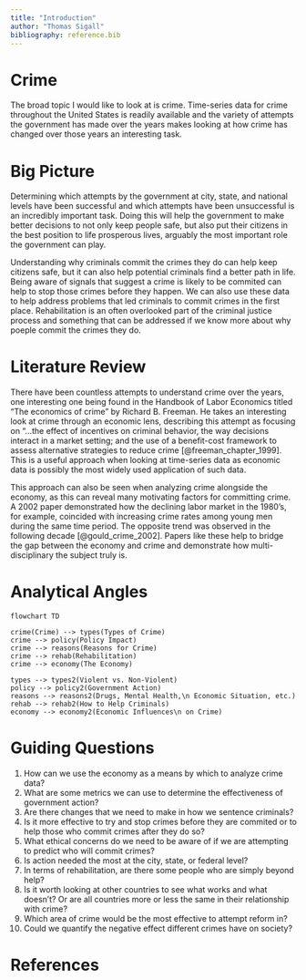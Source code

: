 ```yaml
---
title: "Introduction"
author: "Thomas Sigall"
bibliography: reference.bib
---
```


# Crime
The broad topic I would like to look at is crime. Time-series data for crime throughout the United States is readily available and the variety of attempts the government has made over the years makes looking at how crime has changed over those years an interesting task. 

# Big Picture
Determining which attempts by the government at city, state, and national levels have been successful and which attempts have been unsuccessful is an incredibly important task. Doing this will help the government to make better decisions to not only keep people safe, but also put their citizens in the best position to life prosperous lives, arguably the most important role the government can play.

Understanding why criminals commit the crimes they do can help keep citizens safe, but it can also help potential criminals find a better path in life. Being aware of signals that suggest a crime is likely to be commited can help to stop those crimes before they happen. We can also use these data to help address problems that led criminals to commit crimes in the first place. Rehabilitation is an often overlooked part of the criminal justice process and something that can be addressed if we know more about why poeple commit the crimes they do.

# Literature Review
There have been countless attempts to understand crime over the years, one interesting one being found in the Handbook of Labor Economics titled "The economics of crime" by Richard B. Freeman. He takes an interesting look at crime through an economic lens, describing this attempt as focusing on "...the effect of incentives on criminal behavior, the way decisions interact in a market setting; and the use of a benefit-cost framework to assess alternative strategies to reduce crime [@freeman_chapter_1999]. This is a useful approach when looking at time-series data as economic data is possibly the most widely used application of such data. 

This approach can also be seen when analyzing crime alongside the economy, as this can reveal many motivating factors for committing crime. A 2002 paper demonstrated how the declining labor market in the 1980's, for example, coincided with increasing crime rates among young men during the same time period. The opposite trend was observed in the following decade [@gould_crime_2002]. Papers like these help to bridge the gap between the economy and crime and demonstrate how multi-disciplinary the subject truly is.

# Analytical Angles
```mermaid
flowchart TD

crime(Crime) --> types(Types of Crime)
crime --> policy(Policy Impact)
crime --> reasons(Reasons for Crime)
crime --> rehab(Rehabilitation)
crime --> economy(The Economy)

types --> types2(Violent vs. Non-Violent)
policy --> policy2(Government Action)
reasons --> reasons2(Drugs, Mental Health,\n Economic Situation, etc.)
rehab --> rehab2(How to Help Criminals)
economy --> economy2(Economic Influences\n on Crime)

```

# Guiding Questions
1. How can we use the economy as a means by which to analyze crime data?
2. What are some metrics we can use to determine the effectiveness of government action?
3. Are there changes that we need to make in how we sentence criminals?
4. Is it more effective to try and stop crimes before they are commited or to help those who commit crimes after they do so?
5. What ethical concerns do we need to be aware of if we are attempting to predict who will commit crimes?
6. Is action needed the most at the city, state, or federal level?
7. In terms of rehabilitation, are there some people who are simply beyond help?
8. Is it worth looking at other countries to see what works and what doesn't? Or are all countries more or less the same in their relationship with crime?
9. Which area of crime would be the most effective to attempt reform in?
10. Could we quantify the negative effect different crimes have on society?

# References
